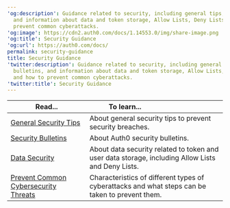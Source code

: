 ---
'og:description': Guidance related to security, including general tips, security bulletins,
  and information about data and token storage, Allow Lists, Deny Lists, and how to
  prevent common cyberattacks.
'og:image': https://cdn2.auth0.com/docs/1.14553.0/img/share-image.png
'og:title': Security Guidance
'og:url': https://auth0.com/docs/
permalink: security-guidance
title: Security Guidance
'twitter:description': Guidance related to security, including general tips, security
  bulletins, and information about data and token storage, Allow Lists, Deny Lists,
  and how to prevent common cyberattacks.
'twitter:title': Security Guidance
---
<table class="table"><thead>
<tr>
<th><strong>Read...</strong></th>
<th><strong>To learn...</strong>                                </th>
</tr>
</thead>
<tbody>
<tr>
<td><a href="/docs/secure/security-guidance/tips">General Security Tips</a></td>
<td>About general security tips to prevent security breaches.</td>
</tr>
<tr>
<td><a href="/docs/secure/security-guidance/security-bulletins">Security Bulletins</a></td>
<td>About Auth0 security bulletins.</td>
</tr>
<tr>
<td><a href="/docs/secure/security-guidance/data-security">Data Security</a></td>
<td>About data security related to token and user data storage, including Allow Lists and Deny Lists.</td>
</tr>
<tr>
<td><a href="/docs/secure/security-guidance/prevent-threats">Prevent Common Cybersecurity Threats</a></td>
<td>Characteristics of different types of cyberattacks and what steps can be taken to prevent them.</td>
</tr>
</tbody>
</table>